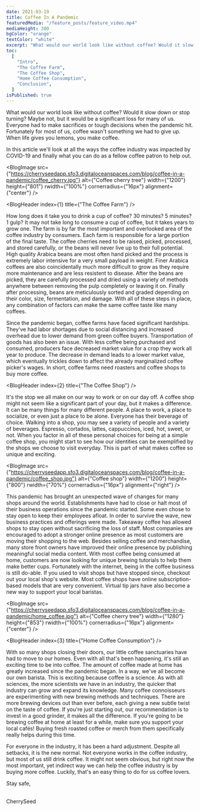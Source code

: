 ```yaml
---
date: 2021-03-19
title: Coffee In A Pandemic
featuredMedia: "/feature_posts/feature_video.mp4"
mediaHeight: 300
bgColor: "orange"
textColor: "white"
excerpt: "What would our world look like without coffee? Would it slow down or stop turning? Maybe not, but it would be a significant loss for many of us. Everyone had to make sacrifices or tough decisions when the pandemic hit. Fortunately for most of us, coffee wasn't something we had to give up. When life gives you lemons, you make coffee. In this article we'll look at all the ways the coffee industry was impacted by COVID-19 and finally what you can do as a fellow coffee patron to help out."
toc:
  [
    "Intro",
    "The Coffee Farm",
    "The Coffee Shop",
    "Home Coffee Consumption",
    "Conclusion",
  ]
isPublished: true
---
```


<FeaturedVideo />

<BlogHeader index={0} />

What would our world look like without coffee? Would it slow down or stop turning? Maybe not, but it would be a significant loss for many of us. Everyone had to make sacrifices or tough decisions when the pandemic hit. Fortunately for most of us, coffee wasn't something we had to give up. When life gives you lemons, you make coffee.

In this article we'll look at all the ways the coffee industry was impacted by COVID-19 and finally what you can do as a fellow coffee patron to help out.

<BlogImage src={"https://cherryseedapp.sfo3.digitaloceanspaces.com/blog/coffee-in-a-pandemic/coffee_cherry.jpg"} alt={"Coffee cherry tree"} width={"1200"} height={"801"} rwidth={"100%"} cornerradius={"16px"} alignment={"center"} />

<BlogHeader index={1} title={"The Coffee Farm"} />

How long does it take you to drink a cup of coffee? 30 minutes? 5 minutes? 1 gulp? It may not take long to consume a cup of coffee, but it takes years to grow one. The farm is by far the most important and overlooked area of the coffee industry by consumers. Each farm is responsible for a large portion of the final taste. The coffee cherries need to be raised, picked, processed, and stored carefully, or the beans will never live up to their full potential. High quality Arabica beans are most often hand picked and the process is extremely labor intensive for a very small payload in weight. Finer Arabica coffees are also coincidentally much more difficult to grow as they require more maintenance and are less resistent to disease. After the beans are picked, they are carefully processed and dried using a variety of methods anywhere between removing the pulp completely or leaving it on. Finally after processing, beans are meticulously sorted and graded depending on their color, size, fermentation, and damage. With all of these steps in place, any combination of factors can make the same coffee taste like many coffees.

Since the pandemic began, coffee farms have faced significant hardships. They've had labor shortages due to social distancing and increased overhead due to lower demand from green coffee buyers. Transportation of goods has also been an issue. With less coffee being purchased and consumed, producers face decreased market value for a crop they work all year to produce. The decrease in demand leads to a lower market value, which eventually trickles down to affect the already marginalized coffee picker's wages. In short, coffee farms need roasters and coffee shops to buy more coffee.

<BlogHeader index={2} title={"The Coffee Shop"} />

It's the stop we all make on our way to work or on our day off. A coffee shop might not seem like a significant part of your day, but it makes a difference. It can be many things for many different people. A place to work, a place to socialize, or even just a place to be alone. Everyone has their beverage of choice. Walking into a shop, you may see a variety of people and a variety of beverages. Espresso, cortados, lattes, cappuccinos, iced, hot, sweet, or not. When you factor in all of these personal choices for being at a simple coffee shop, you might start to see how our identities can be exemplified by the shops we choose to visit everyday. This is part of what makes coffee so unique and exciting.

<BlogImage src={"https://cherryseedapp.sfo3.digitaloceanspaces.com/blog/coffee-in-a-pandemic/coffee_shop.jpg"} alt={"Coffee shop"} width={"1200"} height={"800"} rwidth={"70%"} cornerradius={"16px"} alignment={"right"} />

This pandemic has brought an unexpected wave of changes for many shops around the world. Establishments have had to close or halt most of their business operations since the pandemic started. Some even chose to stay open to keep their employees afloat. In order to survive the wave, new business practices and offerings were made. Takeaway coffee has allowed shops to stay open without sacrificing the loss of staff. Most companies are encouraged to adopt a stronger online presence as most customers are moving their shopping to the web. Besides selling coffee and merchandise, many store front owners have improved their online presence by publishing meaningful social media content. With most coffee being consumed at home, customers are now looking for unique brewing tutorials to help them make better cups. Fortunately with the internet, being in the coffee business is still do-able. If you used to visit shops but have stopped since, checkout out your local shop's website. Most coffee shops have online subscription-based models that are very convenient. Virtual tip jars have also become a new way to support your local baristas.

<BlogImage src={"https://cherryseedapp.sfo3.digitaloceanspaces.com/blog/coffee-in-a-pandemic/home_coffee.jpg"} alt={"Coffee cherry tree"} width={"1280"} height={"853"} rwidth={"100%"} cornerradius={"16px"} alignment={"center"} />

<BlogHeader index={3} title={"Home Coffee Consumption"} />

With so many shops closing their doors, our little coffee sanctuaries have had to move to our homes. Even with all that's been happening, it's still an exciting time to be into coffee. The amount of coffee made at home has greatly increased since the pandemic began. In a way, we've all become our own barista. This is exciting because coffee is a science. As with all sciences, the more scientists we have in an industry, the quicker that industry can grow and expand its knowledge. Many coffee connoisseurs are experimenting with new brewing methods and techniques. There are more brewing devices out than ever before, each giving a new subtle twist on the taste of coffee. If you're just starting out, our recommendation is to invest in a good grinder, it makes all the difference. If you're going to be brewing coffee at home at least for a while, make sure you support your local cafés! Buying fresh roasted coffee or merch from them specifically really helps during this time.

<BlogHeader index={4} />

For everyone in the industry, it has been a hard adjustment. Despite all setbacks, it is the new normal. Not everyone works in the coffee industry, but most of us still drink coffee. It might not seem obvious, but right now the most important, yet indirect way we can help the coffee industry is by buying more coffee. Luckily, that's an easy thing to do for us coffee lovers.

Stay safe,

<br />
CherrySeed

<!-- https://www.ncausa.org/about-coffee/10-steps-from-seed-to-cup -->
